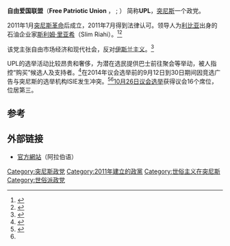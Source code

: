{{Infobox political party
| name               = 自由爱国联盟
| native_name        = {{lang|ar|الاتحاد الوطني الحرّ}}
| lang1              = 法語
| name_lang1         = {{lang|fr|Union patriotique libre}}
| logo               = 
| abbreviation       = UPL
| leader             = 
| chairperson        = 
| president          = [[斯利姆·里亚希|斯利姆·里亚希]]（Slim Riahi）
| first_secretary    = 
| secretary_general  = 
| spokesperson       = Mohsen Hassan
| founder            = 
| slogan             = 
| founded            = {{Start date and age|2011}}
| dissolved          = <!-- {{End date|YYYY|MM|DD}} -->
| merger             = 
| split              = 
| predecessor        = 
| merged             = 
| successor          = 
| headquarters       = 
| newspaper          = 
| student_wing       = 
| youth_wing         = 
| membership_year    = 
| membership         = 
| ideology           = [[世俗主义|世俗主义]]<br/>[[经济自由主义|经济自由主义]]
| position           = [[中间偏右|中间偏右]]
| national           = 
| international      = 
| colors             = 
| seats1_title       = 席次
| seats1             = 16
| light_text         = <!-- yes/no. "no" by default -->
| symbol             = 
| website            = {{URL|upl.tn}}
| footnotes          = 
}}

'''自由爱国联盟'''（'''Free Patriotic Union''' ，{{lang-ar|الاتحاد الوطني الحرّ}} ''{{transl|ar|Al-Ittiḥād Al-Waṭanī Al-Ḥurr}}'' ; {{lang-fr|Union patriotique libre}}） 简称'''UPL'''，[[突尼斯|突尼斯]]一个政党。

2011年1月[[茉莉花革命|突尼斯革命]]后成立，2011年7月得到法律认可。领导人为[[利比亚|利比亚]]出身的石油企业家[[斯利姆·里亚希|斯利姆·里亚希]]（Slim Riahi）。<ref>{{Citation|first=Eymen|last=Gamha|title=Free Patriotic Union|work=Tunisia-live|date=2011-10-03|url=http://www.tunisia-live.net/2011/10/03/profile-party-upl/|accessdate=2011-10-23|deadurl=yes|archiveurl=https://web.archive.org/web/20120309174821/http://www.tunisia-live.net/2011/10/03/profile-party-upl/|archivedate=2012年3月9日}}</ref><ref>{{cite news|author=Afef Abrougui|title=Tunisian media in flux since revolution|url=http://www.aljazeera.com/news/middleeast/2014/02/tunisian-media-flux-since-revolution-2014224125838691954.html|accessdate=2014-10-17|work=Al Jazeera|date=2014-04-19}}</ref>

该党主张自由市场经济和现代社会，反对[[伊斯兰主义|伊斯兰主义]]。<ref>{{Citation|first=Sam|last=Bollier|title=Who are Tunisia's political parties?|work=Al Jazeera English|date=2011-10-09|url=http://english.aljazeera.net/indepth/features/2011/10/201110614579390256.html|accessdate=2011-10-22}}</ref> 

UPL的选举活动比较昂贵和奢侈，为潜在选民提供巴士前往聚会等举动，被人指控“购买”候选人及支持者。<ref name="Jazeera">{{Citation|author=Yasmine Ryan|title=Tunisian newcomer spends big on campaign|work=Al Jazeera English|date=2011-10-21|url=http://english.aljazeera.net/indepth/features/2011/10/201110217015351417.html |accessdate=2011-10-23}}</ref>在2014年议会选举前的9月12日到30日期间因竞选广告与突尼斯的选举机构ISIE发生冲突。<ref>{{Citation|author=Eileen Byrne|title=Tunisia party runs into controversy|newspaper=Financial Times|date=2011-09-27|url=http://www.ft.com/intl/cms/s/0/27c5d0aa-ddeb-11e0-a391-00144feabdc0.html?ftcamp=rss#axzz1bbP7AOEB |accessdate=2011-10-23}}</ref><ref name="Jazeera"/>[[2014年突尼斯议会选举|10月26日议会选举]]获得议会16个席位，位居第三。

==参考==
{{Reflist}}

==外部链接==
* [https://web.archive.org/web/20120212190056/http://www.upl.tn/ar/ 官方網站]（阿拉伯语）

{{突尼斯政党}}

[[Category:突尼斯政党|Category:突尼斯政党]]
[[Category:2011年建立的政黨|Category:2011年建立的政黨]]
[[Category:世俗主义在突尼斯|Category:世俗主义在突尼斯]]
[[Category:世俗派政党|Category:世俗派政党]]